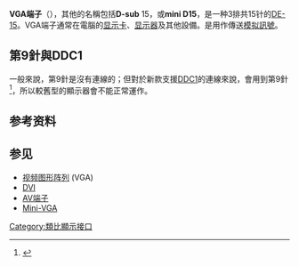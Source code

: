{{Expand language|1=en|time=2020-08-11T07:07:46+00:00}}
{{noteTA|G1=IT}}
{{About|一種電腦顯示標準的接口|該標準本身|视频图形阵列}}
{{Infobox connector
|name=VGA端子 (DE-15/HD-15)
|type=電腦模拟訊號端子
|image=[[File:SVGA_port.jpg|300px]]
|logo=
|caption=笔记本电脑上的VGA端子
|designer=[[IBM|IBM]]（基于[[D-subminiature|D-subminiature]]）
|design_date=1987
|manufacturer=
|production_date=1987到现在
|superseded_by=[[DVI|DVI]]
|superseded_by_date=1999
|external=
|hotplug=
|length=
|width=
|height=
|audio_signal=
|video_signal=RGB視频加上選用的水平垂直同步
|data_signal=對應於[[VESA显示数据频道|DDC]]資訊的[[I²C|I²C]]數據通道
|data_bit_width=
|data_bandwidth=
|data_devices=
|data_style=
|cable=
|physical_connector=DE-15
|num_pins=15
|pinout_image=[[File:DE15_Connector_Pinout.svg|300px]]
|pinout_caption=DE15母接座（顯示卡端）
|pin1=紅色視訊
|pin1_name=RED
|pin2=綠色視訊
|pin2_name=GREEN
|pin3=藍色視訊
|pin3_name=BLUE
|pin4=過去為螢幕ID位元2；自DDC2起保留
|pin4_name=ID2/RES
|pin5=接地（水平同步）
|pin5_name=GND
|pin6=紅色接回
|pin6_name=RED_RTN
|pin7=綠色接回
|pin7_name=GREEN_RTN
|pin8=藍色接回
|pin8_name=BLUE_RTN
|pin9=過去為key；現為 +5V DC
|pin9_name=KEY/PWR
|pin10=接地（垂直同步，DDC）
|pin10_name=GND
|pin11=過去為螢幕ID位元0；自E-DDC起保留
|pin11_name=ID0/RES
|pin12=過去為螢幕ID位元1；自DDC2起為[[I²C|I²C]]數據
|pin12_name=ID1/SDA
|pin13=水平同步
|pin13_name=HSync
|pin14=垂直同步
|pin14_name=VSync
|pin15=過去為螢幕ID位元3；自DDC2起為[[I²C|I²C]]時鐘
|pin15_name=ID3/SCL
|pinout_notes=圖表中詳敘了較新的15針VESA DDC2連接頭。圖示中的針腳編號是[[顯示卡|顯示卡]]常見的母接頭；在公接頭上的針腳相當於圖例的左右[[鏡像|鏡像]]。
}}

'''VGA端子'''（{{lang-en|Video Graphics Array (VGA) connector}}），其他的名稱包括'''D-sub''' 15，或'''mini D15'''，是一种3排共15针的[[D-subminiature|DE-15]]。VGA端子通常在電腦的[[显示卡|显示卡]]、[[显示器|显示器]]及其他設備。是用作傳送[[模拟訊號|模拟訊號]]。

== 第9針與DDC1 ==
一般來說，第9針是沒有連線的；但對於新款支援[[VESA显示数据频道|DDC1]]的連線來說，會用到第9針<ref>{{Cite web |url=http://documents.epanorama.net/documents/pc/vga_bd15.html |title=documents.epanorama.net/documents/pc/vga_bd15.html |accessdate=2008-12-22 |archive-date=2003-04-25 |archive-url=https://archive.is/20030425152717/http://documents.epanorama.net/documents/pc/vga_bd15.html |dead-url=yes }}</ref>，所以較舊型的顯示器會不能正常運作。

== 参考资料 ==
{{reflist|2}}

== 参见 ==
* [[视频图形阵列|视频图形阵列]] (VGA)
* [[DVI|DVI]]
* [[AV端子|AV端子]]
* [[Mini-VGA|Mini-VGA]]

{{常見視訊端子}}
{{高清晰度}}
{{电脑基本部件}}
{{Authority control}}

[[Category:類比顯示接口|Category:類比顯示接口]]